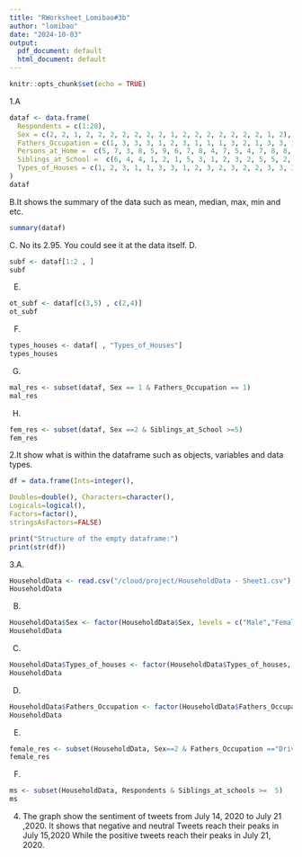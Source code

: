 ```yaml
---
title: "RWorksheet_Lomibao#3b"
author: "lomibao"
date: "2024-10-03"
output:
  pdf_document: default
  html_document: default
---
```


```r
knitr::opts_chunk$set(echo = TRUE)
```

1.A
```r

dataf <- data.frame(
  Respondents = c(1:20),
  Sex = c(2, 2, 1, 2, 2, 2, 2, 2, 2, 2, 1, 2, 2, 2, 2, 2, 2, 2, 1, 2),
  Fathers_Occupation = c(1, 3, 3, 3, 1, 2, 3, 1, 1, 1, 3, 2, 1, 3, 3, 1, 3, 1, 2, 1) ,
  Persons_at_Home =  c(5, 7, 3, 8, 5, 9, 6, 7, 8, 4, 7, 5, 4, 7, 8, 8, 3, 11, 7, 6),
  Siblings_at_School =  c(6, 4, 4, 1, 2, 1, 5, 3, 1, 2, 3, 2, 5, 5, 2, 1, 2, 5, 3, 2),
  Types_of_Houses = c(1, 2, 3, 1, 1, 3, 3, 1, 2, 3, 2, 3, 2, 2, 3, 3, 3, 3, 3, 2)
)
dataf
```
B.It shows the summary of the data such as mean, median, max, min and etc. 
```r
summary(dataf)
```
C. No its 2.95. You could see it at the data itself.
D.
```r
subf <- dataf[1:2 , ]
subf
```
E.
```r
ot_subf <- dataf[c(3,5) , c(2,4)]
ot_subf
```
F.
```r
types_houses <- dataf[ , "Types_of_Houses"]
types_houses
```
G.
```r
mal_res <- subset(dataf, Sex == 1 & Fathers_Occupation == 1)
mal_res
```
H.
```r
fem_res <- subset(dataf, Sex ==2 & Siblings_at_School >=5)
fem_res
```
2.It show what is within the dataframe such as objects, variables and data types.
```r
df = data.frame(Ints=integer(),

Doubles=double(), Characters=character(),
Logicals=logical(),
Factors=factor(),
stringsAsFactors=FALSE)

print("Structure of the empty dataframe:")
print(str(df))
```
3.A.
```r
HouseholdData <- read.csv("/cloud/project/HouseholdData - Sheet1.csv")
HouseholdData

```
B.
```r
HouseholdData$Sex <- factor(HouseholdData$Sex, levels = c("Male","Female"), labels = c(1,2))
HouseholdData
```
C.
```r
HouseholdData$Types_of_houses <- factor(HouseholdData$Types_of_houses, levels = c("Wood", "Congrete", "Semi-congrete"), labels = c(1, 2, 3))
HouseholdData
```
D.
```r
HouseholdData$Fathers_Occupation <- factor(HouseholdData$Fathers_Occupation, levels = c(1, 2, 3), labels = c("Farmer", "Driver", "Others"))
HouseholdData
```
E.
```r
female_res <- subset(HouseholdData, Sex==2 & Fathers_Occupation =="Driver")
female_res
```
F.
```r
ms <- subset(HouseholdData, Respondents & Siblings_at_schools >=  5)
ms
```
4.
The graph show the sentiment of tweets from July 14, 2020 to July 21 ,2020. It shows that negative and neutral Tweets reach their peaks in July 15,2020 While the positive tweets reach their peaks in July 21, 2020. 